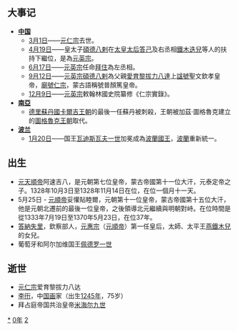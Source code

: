 {{yearTOC|1320|元'''[[延祐|延祐]]七年'''；越南'''[[大慶_(陳明宗)|大慶]]七年'''；日本'''[[元應|元應]]二年'''}}
== 大事记 ==
* '''[[中国|中国]]'''
**[[3月1日|3月1日]]——[[元仁宗|元仁宗]]去世。
**[[4月19日|4月19日]]——皇太子[[碩德八剌|碩德八剌]]在[[太皇太后|太皇太后]][[答己|答己]]及右丞相[[鐵木迭兒|鐵木迭兒]]等人的扶持下繼位，是為[[元英宗|元英宗]]。
**[[6月17日|6月17日]]——[[元英宗|元英宗]]任命[[拜住_(元英宗)|拜住]]為左丞相。
**[[9月12日|9月12日]]——[[元英宗|元英宗]][[碩德八剌|碩德八剌]]為父親[[愛育黎拔力八達|愛育黎拔力八達]]上[[諡號|諡號]]聖文欽孝皇帝，[[廟號|廟號]][[元仁宗|仁宗]]，蒙古語稱號普顏篤皇帝。
**[[12月9日|12月9日]]——[[元英宗|元英宗]]敕翰林國史院纂修《仁宗實錄》。
* '''[[南亞|南亞]]'''
**[[德里蘇丹國|德里蘇丹國]][[卡爾吉王朝|卡爾吉王朝]]的最後一任蘇丹被刺殺，王朝被加茲·圖格魯克建立的[[圖格魯克王朝|圖格魯克王朝]]取代。
* '''[[波兰|波兰]]'''
**[[1月20日|1月20日]]——国王[[瓦迪斯瓦夫一世|瓦迪斯瓦夫一世]]加冕成為[[波蘭國王|波蘭國王]]，[[波蘭|波蘭]]重新統一。

== 出生 ==
* [[元天順帝|元天順帝]]阿速吉八，是元朝第七位皇帝，蒙古帝國第十一位大汗，元泰定帝之子。1328年10月3日至1328年11月14日在位，在位一個月十一天。
* 5月25日 - [[元順帝|元順帝]]妥懽貼睦爾，元朝第十一位皇帝，蒙古帝國第十五位大汗，他是元朝北遷前的最後一位皇帝，之後領導北元繼續與明朝對峙。在位時間是從1333年7月19日至1370年5月23日，在位37年。
* [[答納失里|答納失里]]，欽察部人，[[元惠宗|元惠宗]]（[[元順帝|元順帝]]）第一任皇后，太師、太平王[[燕鐵木兒|燕鐵木兒]]的女兒。
* 葡萄牙和阿尔加维国王[[佩德罗一世_(葡萄牙)|佩德罗一世]]

== 逝世 ==
{{Wikisource year mention}}
* [[元仁宗|元仁宗]]爱育黎拔力八达
* [[李衎|李衎]]，中[[中国画|国画]]家（出生[[1245年|1245年]]，75岁）
* 拜占庭帝国共治皇帝[[米海尔九世|米海尔九世]]

[[Category:1320年|*]]
[[Category:1320年代|0年]]
[[Category:14世纪各年|2]]
